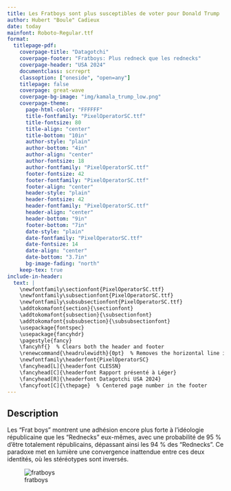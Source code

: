 ```yaml
---
title: Les Fratboys sont plus susceptibles de voter pour Donald Trump
author: Hubert "Boule" Cadieux
date: today
mainfont: Roboto-Regular.ttf
format: 
  titlepage-pdf:
    coverpage-title: "Datagotchi"
    coverpage-footer: "Fratboys: Plus redneck que les rednecks"
    coverpage-header: "USA 2024"
    documentclass: scrreprt
    classoption: ["oneside", "open=any"]
    titlepage: false
    coverpage: great-wave
    coverpage-bg-image: "img/kamala_trump_low.png"
    coverpage-theme:
      page-html-color: "FFFFFF"
      title-fontfamily: "PixelOperatorSC.ttf"
      title-fontsize: 80
      title-align: "center"
      title-bottom: "10in"
      author-style: "plain"
      author-bottom: "4in"
      author-align: "center"
      author-fontsize: 18
      author-fontfamily: "PixelOperatorSC.ttf"
      footer-fontsize: 42
      footer-fontfamily: "PixelOperatorSC.ttf"
      footer-align: "center"
      header-style: "plain"
      header-fontsize: 42
      header-fontfamily: "PixelOperatorSC.ttf"
      header-align: "center"
      header-bottom: "9in"
      footer-bottom: "7in"
      date-style: "plain"
      date-fontfamily: "PixelOperatorSC.ttf"
      date-fontsize: 14
      date-align: "center"
      date-bottom: "3.7in"
      bg-image-fading: "north"
    keep-tex: true
include-in-header:
  text: |
    \newfontfamily\sectionfont{PixelOperatorSC.ttf}
    \newfontfamily\subsectionfont{PixelOperatorSC.ttf}
    \newfontfamily\subsubsectionfont{PixelOperatorSC.ttf}
    \addtokomafont{section}{\sectionfont}
    \addtokomafont{subsection}{\subsectionfont}
    \addtokomafont{subsubsection}{\subsubsectionfont}
    \usepackage{fontspec}
    \usepackage{fancyhdr}
    \pagestyle{fancy}
    \fancyhf{}  % Clears both the header and footer
    \renewcommand{\headrulewidth}{0pt}  % Removes the horizontal line in the header
    \newfontfamily\headerfont{PixelOperatorSC}
    \fancyhead[L]{\headerfont CLESSN}
    \fancyhead[C]{\headerfont Rapport présenté à Léger}
    \fancyhead[R]{\headerfont Datagotchi USA 2024}
    \fancyfoot[C]{\thepage}  % Centered page number in the footer
---
```


<!-- Utiliser les H2 ## et non les H1 # --> 
## Description

Les "Frat boys" montrent une adhésion encore plus forte à l'idéologie républicaine que les "Rednecks" eux-mêmes, avec une probabilité de 95 % d'être totalement républicains, dépassant ainsi les 94 % des "Rednecks". Ce paradoxe met en lumière une convergence inattendue entre ces deux identités, où les stéréotypes sont inversés.

![fratboys](img/model_region_interaction.png)

